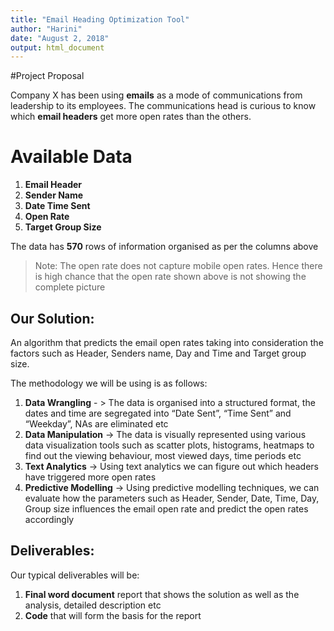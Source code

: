 ---
title: "Email Heading Optimization Tool"
author: "Harini"
date: "August 2, 2018"
output: html_document
---

#Project Proposal

Company X has been using **emails** as a mode of communications from leadership to its employees. The communications head is curious to know which **email headers** get more open rates than the others.

# Available Data

1. **Email Header** 
2. **Sender Name**
3. **Date Time Sent**
4. **Open Rate**
5. **Target Group Size**

The data has **570** rows of information organised as per the columns above

> Note: The open rate does not capture mobile open rates. Hence there is high chance that the open rate shown above is not showing the complete picture

## Our Solution:

An algorithm that predicts the email open rates taking into consideration the factors such as Header, Senders name, Day and Time and Target group size. 

The methodology we will be using is as follows:

1. **Data Wrangling** - > The data is organised into a structured format, the dates and time are segregated into "Date Sent", "Time Sent" and "Weekday", NAs are eliminated etc
2. **Data Manipulation** ->  The data is visually represented using various data visualization tools such as scatter plots, histograms, heatmaps to find out the viewing behaviour, most viewed days, time periods etc
3. **Text Analytics** ->  Using text analytics we can figure out which headers have triggered more open rates
4. **Predictive Modelling** -> Using predictive modelling techniques, we can evaluate how the parameters such as Header, Sender, Date, Time, Day, Group size influences the email open rate and predict the open rates accordingly

## Deliverables:

Our typical deliverables will be:

1. **Final word document** report that shows the solution as well as the analysis, detailed description etc
2. **Code** that will form the basis for the report